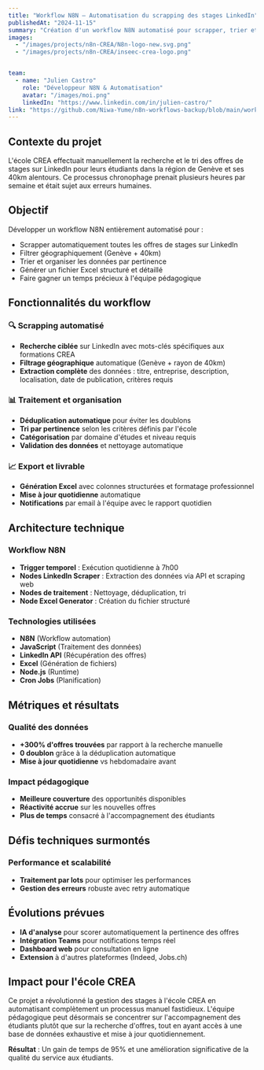 ```yaml
---
title: "Workflow N8N – Automatisation du scrapping des stages LinkedIn"
publishedAt: "2024-11-15"
summary: "Création d'un workflow N8N automatisé pour scrapper, trier et organiser tous les stages disponibles sur LinkedIn dans la région de Genève en fichier Excel pour l'école CREA."
images:
  - "/images/projects/n8n-CREA/N8n-logo-new.svg.png"
  - "/images/projects/n8n-CREA/inseec-crea-logo.png"


team:
  - name: "Julien Castro"
    role: "Développeur N8N & Automatisation"
    avatar: "/images/moi.png"
    linkedIn: "https://www.linkedin.com/in/julien-castro/"
link: "https://github.com/Niwa-Yume/n8n-workflows-backup/blob/main/workflow/Linkedin_Stage_Scrapper.json"
---
```


## Contexte du projet

L'école CREA effectuait manuellement la recherche et le tri des offres de stages sur LinkedIn pour leurs étudiants dans la région de Genève et ses 40km alentours. Ce processus chronophage prenait plusieurs heures par semaine et était sujet aux erreurs humaines.

## Objectif

Développer un workflow N8N entièrement automatisé pour :
- Scrapper automatiquement toutes les offres de stages sur LinkedIn
- Filtrer géographiquement (Genève + 40km)
- Trier et organiser les données par pertinence
- Générer un fichier Excel structuré et détaillé
- Faire gagner un temps précieux à l'équipe pédagogique

## Fonctionnalités du workflow

### 🔍 Scrapping automatisé
- **Recherche ciblée** sur LinkedIn avec mots-clés spécifiques aux formations CREA
- **Filtrage géographique** automatique (Genève + rayon de 40km)
- **Extraction complète** des données : titre, entreprise, description, localisation, date de publication, critères requis

### 📊 Traitement et organisation
- **Déduplication automatique** pour éviter les doublons
- **Tri par pertinence** selon les critères définis par l'école
- **Catégorisation** par domaine d'études et niveau requis
- **Validation des données** et nettoyage automatique

### 📈 Export et livrable
- **Génération Excel** avec colonnes structurées et formatage professionnel
- **Mise à jour quotidienne** automatique
- **Notifications** par email à l'équipe avec le rapport quotidien

## Architecture technique

### Workflow N8N
- **Trigger temporel** : Exécution quotidienne à 7h00
- **Nodes LinkedIn Scraper** : Extraction des données via API et scraping web
- **Nodes de traitement** : Nettoyage, déduplication, tri
- **Node Excel Generator** : Création du fichier structuré

### Technologies utilisées
- **N8N** (Workflow automation)
- **JavaScript** (Traitement des données)
- **LinkedIn API** (Récupération des offres)
- **Excel** (Génération de fichiers)
- **Node.js** (Runtime)
- **Cron Jobs** (Planification)

## Métriques et résultats

### Qualité des données
- **+300% d'offres trouvées** par rapport à la recherche manuelle
- **0 doublon** grâce à la déduplication automatique
- **Mise à jour quotidienne** vs hebdomadaire avant

### Impact pédagogique
- **Meilleure couverture** des opportunités disponibles
- **Réactivité accrue** sur les nouvelles offres
- **Plus de temps** consacré à l'accompagnement des étudiants

## Défis techniques surmontés

### Performance et scalabilité
- **Traitement par lots** pour optimiser les performances
- **Gestion des erreurs** robuste avec retry automatique

## Évolutions prévues

- **IA d'analyse** pour scorer automatiquement la pertinence des offres
- **Intégration Teams** pour notifications temps réel
- **Dashboard web** pour consultation en ligne
- **Extension** à d'autres plateformes (Indeed, Jobs.ch)

## Impact pour l'école CREA

Ce projet a révolutionné la gestion des stages à l'école CREA en automatisant complètement un processus manuel fastidieux. L'équipe pédagogique peut désormais se concentrer sur l'accompagnement des étudiants plutôt que sur la recherche d'offres, tout en ayant accès à une base de données exhaustive et mise à jour quotidiennement.

**Résultat** : Un gain de temps de 95% et une amélioration significative de la qualité du service aux étudiants.
